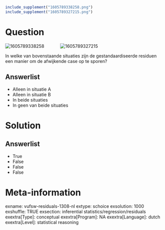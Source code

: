 ```{r, echo = FALSE, results = "hide"}
include_supplement("1605789338258.png")
include_supplement("1605789327215.png")
```

Question
========
<img src="1605789338258.png" class="fr-fic fr-dii tvcss_2"
alt="1605789338258" />           
 <img src="1605789327215.png" class="fr-fic fr-dii tvcss_2"
alt="1605789327215" />  
  
In welke van bovenstaande situaties zijn de gestandaardiseerde residuen
een manier om de afwijkende case op te sporen?

Answerlist
----------
* Alleen in situatie A
* Alleen in situatie B
* In beide situaties
* In geen van beide situaties

Solution
========










Answerlist
----------
* True
* False
* False
* False

Meta-information
================
exname: vufsw-residuals-1308-nl
extype: schoice
exsolution: 1000
exshuffle: TRUE
exsection: inferential statistics/regression/residuals
exextra[Type]: conceptual
exextra[Program]: NA
exextra[Language]: dutch
exextra[Level]: statistical reasoning

